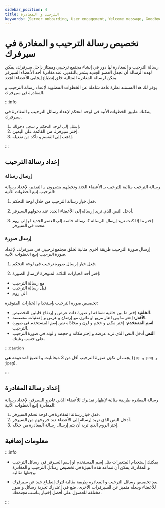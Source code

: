 ```yaml
---
sidebar_position: 4
title: الترحيب و المغادرة 
keywords: [Server onboarding, User engagement, Welcome message, Goodbye message, Customization] 
---
```



# تخصيص رسالة الترحيب و المغادرة في سيرفرك

رسالة الترحيب و المغادرة لها دور في إنشاء مجتمع ترحيبي وممتاز داخل سيرفرك، يمكن لهذه الرسالة أن تجعل العضو الجديد يشعر بالتقدير، عند مغادرة أحد الأعضاء السيرفر يمكن لرسالة المغادرة المثالية خلق إنطباع إيجابي للأعضاء الجدد.

يوفر لك هذا المستند نظرة عامة شاملة عن الخطوات المطلوبة لإعداد رسالة الترحيب و المغادرة في سيرفرك.

:::info

يمكنك تطبيق الخطوات الأتية في لوحة التحكم لإعداد رسائل الترحيب و المغادرة في سيرفرك. 

1. إنتقل إلى لوحة التحكم و سجل دخولك. 
2. إختر سيرفرك من القائمة على اليمين.
3. إذهب إلى القسم و تأكد من تفعيله.

:::

## إعداد رسالة الترحيب

### إرسال رسالة

رسالة الترحيب مثالية للترحيب بـ الأعضاء الجدد وتجعلهم يشعرون بـ التقدير، لإعداد رسالة الترحيب إتبع الخطوات الأتية:

1. فعل خيار رسالة الترحيب من خلال لوحة التحكم.

2. أدخل النص الذي تريد إرساله إلى الأعضاء الجدد عند دخولهم السيرفر.

3. إختر ما إذا كنت تريد إرسال الرسالة كـ رسالة خاصة إلى العضو الجديد او إلى روم محدد في السيرفر.

### إرسال صورة

إرسال صورة الترحيب طريقة اخرى مثالية لخلق مجتمع ترحيبي في سيرفرك، لإعداد صورة الترحيب إتبع الخطوات الأتية:

1. فعل خيار إرسال صورة ترحيب في لوحة التحكم.

2. إختر أحد الخيارات الثلاثة المتوفرة لإرسال الصورة:

- مع رسالة الترحيب
- قبل رسالة الترحيب
- الى روم

تخصيص صورة الترحيب بإستخدام الخيارات المتوفرة:

- **الخلفية** إختر ما بين خلفية شفافه او صورة ذات عرض و إرتفاع قابلين للتخصيص.
- **الأفتار**: إختر ما بين افتار مربع او دائري مع إرتفاع و عرض و إحدثيات مخصصة.
- **اسم المستخدم**: إختر مكان و حجم و لون و محاذاة نص إسم المستخدم في صورة الترحيب.
- **النص** أدخل النص الذي تريد عرضه و إختر مكانه و حجمه و لونه في صورة الترحيب على حسب رغبتك.

:::caution 

يجب ان تكون صورة الترحيب أقل من 3 ميجابايت و الصيغ المدعومة هي (`jpg و png و jpeg`).

:::

## إعداد رسالة المغادرة

رسالة المغادرة طريقة مثالية لإظهار تقديرك للأعضاء الذين غادرو السيرفر، لإعداد رسالة المغادرة إتبع الخطوات الأتية:

1. فعل خيار رسالة المغادرة في لوحة تحكم السيرفر.
2. أدخل النص الذي تريد إرساله إلى الأعضاء عند خروجهم من السيرفر.
3. إختر الروم الذي تريد أن يتم إرسال رسالة المغادرة من خلاله.

## معلومات إضافية

:::info 

- يمكنك إستخدام المتغيرات مثل إسم المستخدم او إسم السيرفر في رسائل الترحيب و المغادرة، يمكن أن تساعد هذه الميزة في تخصيص رسائل الترحيب و المغادرة وجعلها مثالية.


- يعد تخصيص رسائل الترحيب و المغادرة طريقة مثالية لترك إنطباع جيد عن سيرفرك للأعضاء وجعله متميز عن السيرفرات الأخرى، ضع في إعتبارك تجربة رسائل و صور مختلفة للحصول على أفضل إختيار يناسب مجتمعك.

:::
